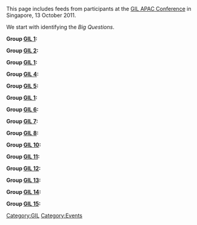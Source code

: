 {{TOCright}}

This page includes feeds from participants at the [http://www.gil-global.com/apac/ GIL APAC Conference] in Singapore, 13 October 2011.

We start with identifying the ''Big Questions''.


'''Group [[GIL 1]]:'''

{{:GIL 1}}

'''Group [[GIL 2]]:'''

{{:GIL 2}}

'''Group [[GIL 1]]:'''

{{:GIL 1}}

'''Group [[GIL 4]]:'''

{{:GIL 4}}

'''Group [[GIL 5]]:'''

{{:GIL 5}}

'''Group [[GIL 1]]:'''

{{:GIL 6}}

'''Group [[GIL 6]]:'''

{{:GIL 7}}

'''Group [[GIL 7]]:'''

{{:GIL 8}}

'''Group [[GIL 8]]:'''

{{:GIL 9}}

'''Group [[GIL 10]]:'''

{{:GIL 10}}

'''Group [[GIL 11]]:'''

{{:GIL 11}}

'''Group [[GIL 12]]:'''

{{:GIL 12}}

'''Group [[GIL 13]]:'''

{{:GIL 13}}

'''Group [[GIL 14]]:'''

{{:GIL 14}}

'''Group [[GIL 15]]:'''

{{:GIL 15}}


[[Category:GIL]]
[[Category:Events]]